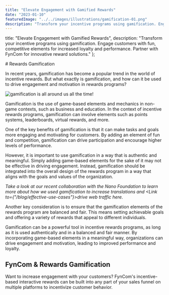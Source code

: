 ```yaml
---
title: "Elevate Engagement with Gamified Rewards"
date: "2023-01-10"
featuredImage: "../../images/illustrations/gamification-01.png"
description: "Transform your incentive programs using gamification. Engage customers with fun, competitive elements for increased loyalty and performance. Partner with FynCom for innovative reward solutions."
---
```



  title: "Elevate Engagement with Gamified Rewards",
  description: "Transform your incentive programs using gamification. Engage customers with fun, competitive elements for increased loyalty and performance. Partner with FynCom for innovative reward solutions."
};

<Wrapper seo={meta}>
  # Rewards Gamification

  In recent years, gamification has become a popular trend in the world of incentive rewards. But what exactly is gamification, and how can it be used to drive engagement and motivation in rewards programs?

  <img src={gamification} alt="gamification is all around us all the time!" />

  Gamification is the use of game-based elements and mechanics in non-game contexts, such as business and education. In the context of incentive rewards programs, gamification can involve elements such as points systems, leaderboards, virtual rewards, and more.

  One of the key benefits of gamification is that it can make tasks and goals more engaging and motivating for customers. By adding an element of fun and competition, gamification can drive participation and encourage higher levels of performance.

  However, it is important to use gamification in a way that is authentic and meaningful. Simply adding game-based elements for the sake of it may not be effective in driving engagement. Instead, gamification should be integrated into the overall design of the rewards program in a way that aligns with the goals and values of the organization.

  _Take a look at our recent collaboration with the Nano Foundation to learn more about how we used gamification to increase translations and <Link to={"/blog/effective-use-cases"}>drive web traffic here</Link>._

  Another key consideration is to ensure that the gamification elements of the rewards program are balanced and fair. This means setting achievable goals and offering a variety of rewards that appeal to different individuals.

  Gamification can be a powerful tool in incentive rewards programs, as long as it is used authentically and in a balanced and fair manner. By incorporating game-based elements in a meaningful way, organizations can drive engagement and motivation, leading to improved performance and loyalty.

  ## FynCom & Rewards Gamification

  Want to increase engagement with your customers? FynCom's incentive-based interactive rewards can be built into any part of your sales funnel on multiple platforms to incentivize customer behavior.
</Wrapper>
